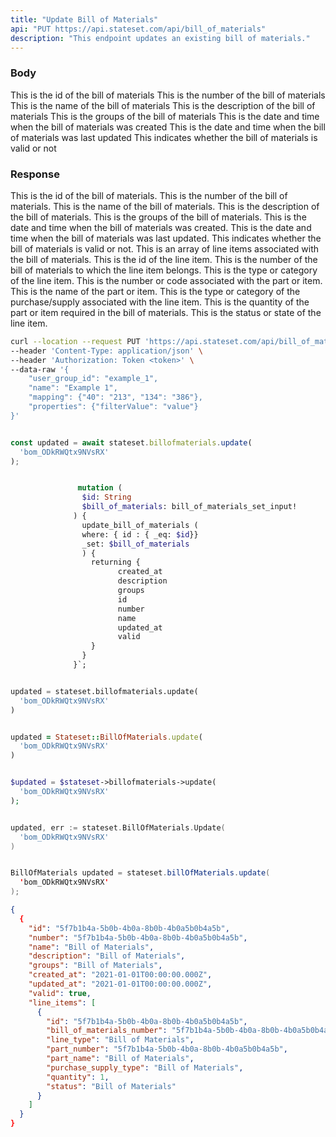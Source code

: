 ```yaml
---
title: "Update Bill of Materials"
api: "PUT https://api.stateset.com/api/bill_of_materials"
description: "This endpoint updates an existing bill of materials."
---
```


### Body

<ParamField body="id" type="string">
  This is the id of the bill of materials
</ParamField>

<ParamField body="number" type="string">
  This is the number of the bill of materials
</ParamField>

<ParamField body="name" type="string">
  This is the name of the bill of materials
</ParamField>

<ParamField body="description" type="string">
  This is the description of the bill of materials
</ParamField>

<ParamField body="groups" type="string">
  This is the groups of the bill of materials
</ParamField>

<ParamField body="created_at" type="string">
  This is the date and time when the bill of materials was created
</ParamField>

<ParamField body="updated_at" type="string">
  This is the date and time when the bill of materials was last updated
</ParamField>

<ParamField body="valid" type="boolean">
  This indicates whether the bill of materials is valid or not
</ParamField>

### Response


<ResponseField name="id" type="string">
  This is the id of the bill of materials.
</ResponseField>

<ResponseField name="number" type="string">
  This is the number of the bill of materials.
</ResponseField>

<ResponseField name="name" type="string">
  This is the name of the bill of materials.
</ResponseField>

<ResponseField name="description" type="string">
  This is the description of the bill of materials.
</ResponseField>

<ResponseField name="groups" type="string">
  This is the groups of the bill of materials.
</ResponseField>

<ResponseField name="created_at" type="string">
  This is the date and time when the bill of materials was created.
</ResponseField>

<ResponseField name="updated_at" type="string">
  This is the date and time when the bill of materials was last updated.
</ResponseField>

<ResponseField name="valid" type="boolean">
  This indicates whether the bill of materials is valid or not.
</ResponseField>

<ResponseField name="line_items" type="object ">
  This is an array of line items associated with the bill of materials.

  <Expandable title="Show child attributes">

  <ResponseField name="id" type="string">
    This is the id of the line item.
  </ResponseField>

  <ResponseField name="bill_of_materials_number" type="string">
    This is the number of the bill of materials to which the line item belongs.
  </ResponseField>

  <ResponseField name="line_type" type="string">
    This is the type or category of the line item.
  </ResponseField>

  <ResponseField name="part_number" type="string">
    This is the number or code associated with the part or item.
  </ResponseField>

  <ResponseField name="part_name" type="string">
    This is the name of the part or item.
  </ResponseField>

  <ResponseField name="purchase_supply_type" type="string">
    This is the type or category of the purchase/supply associated with the line item.
  </ResponseField>

  <ResponseField name="quantity" type="number">
    This is the quantity of the part or item required in the bill of materials.
  </ResponseField>

  <ResponseField name="status" type="string">
    This is the status or state of the line item.
  </ResponseField>

  </Expandable>

</ResponseField>

<RequestExample>

```bash cURL
curl --location --request PUT 'https://api.stateset.com/api/bill_of_materials' \
--header 'Content-Type: application/json' \
--header 'Authorization: Token <token>' \
--data-raw '{
    "user_group_id": "example_1",
    "name": "Example 1",
    "mapping": {"40": "213", "134": "386"},
    "properties": {"filterValue": "value"}
}'
```

```javascript Node.js

const updated = await stateset.billofmaterials.update(
  'bom_ODkRWQtx9NVsRX'
);

```

```graphQL GraphQL

               mutation (
                $id: String
                $bill_of_materials: bill_of_materials_set_input!
              ) {
                update_bill_of_materials (
                where: { id : { _eq: $id}}
                _set: $bill_of_materials
                ) {
                  returning {
                        created_at
                        description
                        groups
                        id
                        number
                        name
                        updated_at
                        valid
                  }
                }
              }`;
```


```python Python

updated = stateset.billofmaterials.update(
  'bom_ODkRWQtx9NVsRX'
)

```

```ruby Ruby

updated = Stateset::BillOfMaterials.update(
  'bom_ODkRWQtx9NVsRX'
)

```

```php PHP

$updated = $stateset->billofmaterials->update(
  'bom_ODkRWQtx9NVsRX'
);

```

```go Go

updated, err := stateset.BillOfMaterials.Update(
  'bom_ODkRWQtx9NVsRX'
)

```

```java Java

BillOfMaterials updated = stateset.billOfMaterials.update(
  'bom_ODkRWQtx9NVsRX'
);

```

</RequestExample>

<ResponseExample>

```json Response
{
  {
    "id": "5f7b1b4a-5b0b-4b0a-8b0b-4b0a5b0b4a5b",
    "number": "5f7b1b4a-5b0b-4b0a-8b0b-4b0a5b0b4a5b",
    "name": "Bill of Materials",
    "description": "Bill of Materials",
    "groups": "Bill of Materials",
    "created_at": "2021-01-01T00:00:00.000Z",
    "updated_at": "2021-01-01T00:00:00.000Z",
    "valid": true,
    "line_items": [
      {
        "id": "5f7b1b4a-5b0b-4b0a-8b0b-4b0a5b0b4a5b",
        "bill_of_materials_number": "5f7b1b4a-5b0b-4b0a-8b0b-4b0a5b0b4a5b",
        "line_type": "Bill of Materials",
        "part_number": "5f7b1b4a-5b0b-4b0a-8b0b-4b0a5b0b4a5b",
        "part_name": "Bill of Materials",
        "purchase_supply_type": "Bill of Materials",
        "quantity": 1,
        "status": "Bill of Materials"
      }
    ]
  }
}
```

</ResponseExample>
